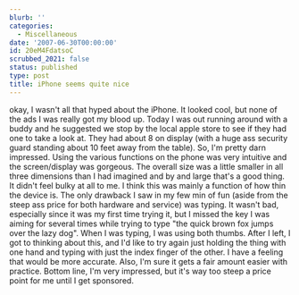 ```yaml
---
blurb: ''
categories:
  - Miscellaneous
date: '2007-06-30T00:00:00'
id: 20eM4FdatsoC
scrubbed_2021: false
status: published
type: post
title: iPhone seems quite nice
---
```


okay, I wasn't all that hyped about the iPhone. It looked cool, but
none of the ads I was really got my blood up. Today I was out
running around with a buddy and he suggested we stop by the local
apple store to see if they had one to take a look at. They had
about 8 on display (with a huge ass security guard standing about
10 feet away from the table). So, I'm pretty darn impressed. Using
the various functions on the phone was very intuitive and the
screen/display was gorgeous. The overall size was a little smaller
in all three dimensions than I had imagined and by and large that's
a good thing. It didn't feel bulky at all to me. I think this was
mainly a function of how thin the device is. The only drawback I
saw in my few min of fun (aside from the steep ass price for both
hardware and service) was typing. It wasn't bad, especially since
it was my first time trying it, but I missed the key I was aiming
for several times while trying to type "the quick brown fox jumps
over the lazy dog". When I was typing, I was using both thumbs.
After I left, I got to thinking about this, and I'd like to try
again just holding the thing with one hand and typing with just the
index finger of the other. I have a feeling that would be more
accurate. Also, I'm sure it gets a fair amount easier with
practice. Bottom line, I'm very impressed, but it's way too steep a
price point for me until I get sponsored.
